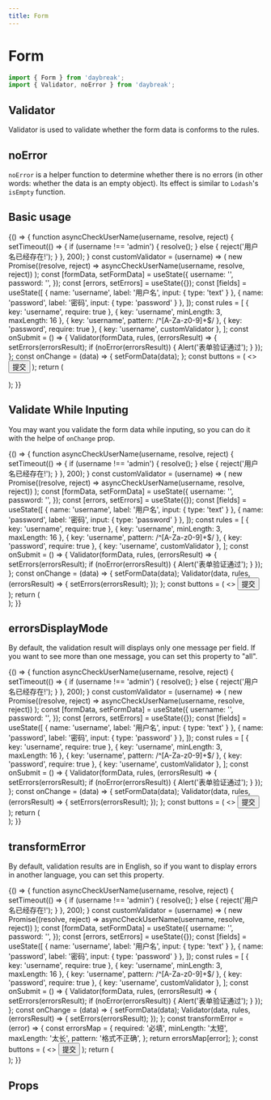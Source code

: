 ```yaml
---
title: Form
---
```



# Form

```javascript
import { Form } from 'daybreak';
import { Validator, noError } from 'daybreak';
```

## Validator

Validator is used to validate whether the form data is conforms to the rules.

## noError

`noError` is a helper function to determine whether there is no errors (in other words: whether the data is an empty object). Its effect is similar to `Lodash`'s `isEmpty` function.

## Basic usage

<Playground>
{() => {
  function asyncCheckUserName(username, resolve, reject) {
    setTimeout(() => {
      if (username !== 'admin') {
        resolve();
      } else {
        reject('用户名已经存在!');
      }
    }, 200);
  }
  const customValidator = (username) => (
    new Promise((resolve, reject) => asyncCheckUserName(username, resolve, reject))
  );
  const [formData, setFormData] = useState({
    username: '',
    password: '',
  });
  const [errors, setErrors] = useState({});
  const [fields] = useState([
    { name: 'username', label: '用户名', input: { type: 'text' } },
    { name: 'password', label: '密码', input: { type: 'password' } },
  ]);
  const rules = [
    { key: 'username', require: true },
    { key: 'username', minLength: 3, maxLength: 16 },
    { key: 'username', pattern: /^[A-Za-z0-9]+$/ },
    { key: 'password', require: true },
    { key: 'username', customValidator },
  ];
  const onSubmit = () => {
    Validator(formData, rules, (errorsResult) => {
      setErrors(errorsResult);
      if (noError(errorsResult)) {
        Alert('表单验证通过');
      }
    });
  };
  const onChange = (data) => {
    setFormData(data);
  };
  const buttons = (
    <>
      <Button mode="primary" type="submit">提交</Button>
    </>
  );
  return (
    <div>
      <Form
        values={formData}
        fields={fields}
        buttons={buttons}
        errors={errors}
        onSubmit={onSubmit}
        onChange={onChange}
      />
    </div>
  );
}}
</Playground>

## Validate While Inputing

You may want you validate the form data while inputing, so you can do it with the helpe of `onChange` prop.

<Playground>
{() => {
  function asyncCheckUserName(username, resolve, reject) {
    setTimeout(() => {
      if (username !== 'admin') {
        resolve();
      } else {
        reject('用户名已经存在!');
      }
    }, 200);
  }
  const customValidator = (username) => (
    new Promise((resolve, reject) => asyncCheckUserName(username, resolve, reject))
  );
  const [formData, setFormData] = useState({
    username: '',
    password: '',
  });
  const [errors, setErrors] = useState({});
  const [fields] = useState([
    { name: 'username', label: '用户名', input: { type: 'text' } },
    { name: 'password', label: '密码', input: { type: 'password' } },
  ]);
  const rules = [
    { key: 'username', require: true },
    { key: 'username', minLength: 3, maxLength: 16 },
    { key: 'username', pattern: /^[A-Za-z0-9]+$/ },
    { key: 'password', require: true },
    { key: 'username', customValidator },
  ];
  const onSubmit = () => {
    Validator(formData, rules, (errorsResult) => {
      setErrors(errorsResult);
      if (noError(errorsResult)) {
        Alert('表单验证通过');
      }
    });
  };
  const onChange = (data) => {
    setFormData(data);
    Validator(data, rules, (errorsResult) => {
      setErrors(errorsResult);
    });
  };
  const buttons = (
    <>
      <Button mode="primary" type="submit">提交</Button>
    </>
  );
  return (
    <div>
      <Form
        values={formData}
        fields={fields}
        buttons={buttons}
        errors={errors}
        onSubmit={onSubmit}
        onChange={onChange}
      />
    </div>
  );
}}
</Playground>

## errorsDisplayMode

By default, the validation result will displays only one message per field. If you want to see more than one message, you can set this property to "all".

<Playground>
{() => {
  function asyncCheckUserName(username, resolve, reject) {
    setTimeout(() => {
      if (username !== 'admin') {
        resolve();
      } else {
        reject('用户名已经存在!');
      }
    }, 200);
  }
  const customValidator = (username) => (
    new Promise((resolve, reject) => asyncCheckUserName(username, resolve, reject))
  );
  const [formData, setFormData] = useState({
    username: '',
    password: '',
  });
  const [errors, setErrors] = useState({});
  const [fields] = useState([
    { name: 'username', label: '用户名', input: { type: 'text' } },
    { name: 'password', label: '密码', input: { type: 'password' } },
  ]);
  const rules = [
    { key: 'username', require: true },
    { key: 'username', minLength: 3, maxLength: 16 },
    { key: 'username', pattern: /^[A-Za-z0-9]+$/ },
    { key: 'password', require: true },
    { key: 'username', customValidator },
  ];
  const onSubmit = () => {
    Validator(formData, rules, (errorsResult) => {
      setErrors(errorsResult);
      if (noError(errorsResult)) {
        Alert('表单验证通过');
      }
    });
  };
  const onChange = (data) => {
    setFormData(data);
    Validator(data, rules, (errorsResult) => {
      setErrors(errorsResult);
    });
  };
  const buttons = (
    <>
      <Button mode="primary" type="submit">提交</Button>
    </>
  );
  return (
    <div>
      <Form
        values={formData}
        fields={fields}
        buttons={buttons}
        errors={errors}
        onSubmit={onSubmit}
        onChange={onChange}
        errorsDisplayMode="all"
      />
    </div>
  );
}}
</Playground>

## transformError

By default, validation results are in English, so if you want to display errors in another language, you can set this property.

<Playground>
{() => {
  function asyncCheckUserName(username, resolve, reject) {
    setTimeout(() => {
      if (username !== 'admin') {
        resolve();
      } else {
        reject('用户名已经存在!');
      }
    }, 200);
  }
  const customValidator = (username) => (
    new Promise((resolve, reject) => asyncCheckUserName(username, resolve, reject))
  );
  const [formData, setFormData] = useState({
    username: '',
    password: '',
  });
  const [errors, setErrors] = useState({});
  const [fields] = useState([
    { name: 'username', label: '用户名', input: { type: 'text' } },
    { name: 'password', label: '密码', input: { type: 'password' } },
  ]);
  const rules = [
    { key: 'username', require: true },
    { key: 'username', minLength: 3, maxLength: 16 },
    { key: 'username', pattern: /^[A-Za-z0-9]+$/ },
    { key: 'password', require: true },
    { key: 'username', customValidator },
  ];
  const onSubmit = () => {
    Validator(formData, rules, (errorsResult) => {
      setErrors(errorsResult);
      if (noError(errorsResult)) {
        Alert('表单验证通过');
      }
    });
  };
  const onChange = (data) => {
    setFormData(data);
    Validator(data, rules, (errorsResult) => {
      setErrors(errorsResult);
    });
  };
  const transformError = (error) => {
    const errorsMap = {
      required: '必填',
      minLength: '太短',
      maxLength: '太长',
      pattern: '格式不正确',
    };
    return errorsMap[error];
  };
  const buttons = (
    <>
      <Button mode="primary" type="submit">提交</Button>
    </>
  );
  return (
    <div>
      <Form
        values={formData}
        fields={fields}
        buttons={buttons}
        errors={errors}
        onSubmit={onSubmit}
        onChange={onChange}
        transformError={transformError}
      />
    </div>
  );
}}
</Playground>

## Props

<Props of={Form} />
